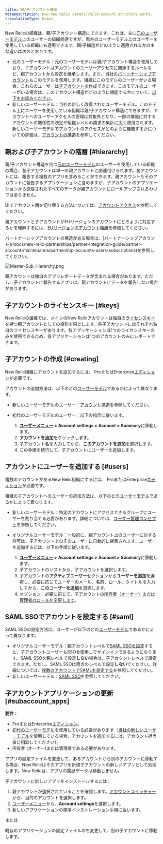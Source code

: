 ```yaml
---
title: 親/子-アカウント構造
metaDescription: How New Relic parent/child-account structure works.
translationType: human
---
```



New Relicの組織は、親/子アカウント構造にできます。これは、主に[元のユーザーモデル](/docs/accounts/original-accounts-billing/original-product-based-pricing/overview-user-models)上のユーザーの組織関連ですが、両方のユーザーモデル上のユーザーを使用している組織にも適用できます。親/子構造がどのように適用されるかの主な違いは次のとおりです。

* 元のユーザーモデル：元のユーザーモデルは親/子アカウント構造を使用しており、子アカウントはアカウントのユーザーアクセスに関連するルールなど、親アカウントから設定を継承します。また、当社の[パートナーシップアカウント](/docs/new-relic-partnerships/partner-integration-guide/partner-account-maintenance/partnership-accounts-users-subscriptions)もこのモデルを使用します。組織にこのモデルのユーザーがいる場合、これらのユーザーは[子アカウントを作成](#creating)できます。このモデルのユーザーがいる場合は、このアカウント構造がどのように機能するかについて、[以下をお読みください](#hierarchy)。
* 新しいユーザーモデル：当社の新しく改善されたユーザーモデル。このモデル上にユーザーを使用している組織は親/子アカウント構造にできますが、アカウントへのユーザーアクセスの管理は対象外となり、一部の機能に対するアカウントの関係性の決定や組織レベルの請求の集計に広く使用されます。新しいユーザーモデルでアカウントのアクセスがどのように機能するかについての詳細は、[アカウントの構造](/docs/accounts/accounts-billing/account-structure/new-relic-account-structure)を参照してください。

## 親および子アカウントの階層 [#hierarchy]

親/子アカウント構造を持つ[元のユーザーモデル](#requirements)のユーザーを使用している組織の場合、各子アカウントは単一の親アカウントに関連付けられます。各アカウントには、報告する複数のアプリを含めることができます。親アカウントもそのアカウントに報告するアプリケーションに含めますが、子アカウントのアプリケーションから送信されたすべてのデータが親アカウントにロールアップされるわけではありません。

UIでアカウント間を切り替える方法については、[アカウントアクセス](/docs/accounts/accounts-billing/general-account-settings/factors-affecting-access-features-data#account-access)を参照してください。

親アカウントと子アカウントがEUリージョンのアカウントにどのように対応するかを理解するには、[EUリージョンのアカウント階層](/docs/using-new-relic/welcome-new-relic/getting-started/introduction-eu-region-data-center#global-account-hierarchy)を参照してください。

<Callout variant="tip">
  パートナーシップアカウントの構造がある場合は、[パートナーシップアカウント](/docs/new-relic-partnerships/partner-integration-guide/partner-account-maintenance/partnership-accounts-users-subscriptions)を参照してください。
</Callout>

<img
  title="Master-Sub_Hierarchy.png"
  alt="Master-Sub_Hierarchy.png"
  src={accountsParentChildAccountStructure}
/>

<figcaption>
  親アカウントは独自のアプリレポートデータが含まれる場合があります。ただし、子アカウントに報告するアプリは、親アカウントにデータを報告しない場合があります。
</figcaption>

## 子アカウントのライセンスキー [#keys]

New Relicの組織では、メインのNew Relicアカウントは独自の[ライセンスキー](/docs/apis/intro-apis/new-relic-api-keys/#ingest-license-key)を持つ親アカウントとしての役割を果たします。各子アカウントにはそれぞれ独自のライセンスキーがあります。各アプリケーションは1つのライセンスキーのみを使用できるため、各アプリケーションは1つのアカウントのみにレポートできます。

## 子アカウントの作成 [#creating]

New Relic組織にアカウントを追加するには、 ProまたはEnterprise[エディション](/docs/accounts/accounts-billing/new-relic-one-pricing-billing/new-relic-one-pricing-billing/#editions)が必要です。

アカウントの追加方法は、以下のどの[ユーザーモデル](/docs/accounts/original-accounts-billing/original-users-roles/overview-user-models)であるかによって異なります。

* 新しいユーザーモデルのユーザー：[アカウント構造](/docs/accounts/accounts-billing/account-structure/new-relic-account-structure/#new-model)を参照してください。

* 初代のユーザーモデルのユーザー：以下の指示に従います。

  1. **[ユーザーメニュー](/docs/accounts/accounts-billing/general-account-settings/intro-account-settings) > Account settings > Account > Summary**に移動します。
  2. **アカウントを追加**をクリックします。
  3. 子アカウント名を入力してから、**このアカウントを追加**を選択します。
  4. この手順を続行して、子アカウントにユーザーを追加します。

## アカウントにユーザーを追加する [#users]

複数のアカウントがあるNew Relic組織にするには、 ProまたはEnterprise[エディション](/docs/accounts/accounts-billing/new-relic-one-pricing-billing/new-relic-one-pricing-billing/#editions)が必要です。

組織の子アカウントへのユーザーの追加方法は、以下のどの[ユーザーモデル](/docs/accounts/original-accounts-billing/original-users-roles/overview-user-models)であるかによって異なります。

* 新しいユーザーモデル：特定のアカウントにアクセスできるグループにユーザーを割り当てる必要があります。詳細については、[ユーザー管理コンセプト](/docs/accounts/accounts-billing/new-relic-one-user-management/user-management-concepts#understand-concepts)を参照してください。

* オリジナルユーザーモデル：一般的に、親アカウント上のユーザーに対する許可は、子アカウント上のそのユーザーに自動的に継承されます。ユーザーを追加するには、以下の手順に従います。

  1. **[ユーザーメニュー](/docs/accounts/accounts-billing/general-account-settings/intro-account-settings) > Account settings > Account > Summary**に移動します。
  2. 子アカウントのリストから、子アカウントを選択します。
  3. 子アカウントの**アクティブユーザー**セクションから**ユーザーを追加**を選択し、必要に応じてユーザーのメール、名前、ロール、タイトルを入力してから、**このユーザーを追加**を選択します。
  4. オプション：必要に応じて、子アカウントの[所有者（オーナー）または管理者のロールを変更します](/docs/accounts-partnerships/accounts/account-setup/adding-updating-users)。

## SAML SSOでアカウントを設定する [#saml]

SAML SSOの設定方法は、ユーザーが以下のどの[ユーザーモデル](/docs/accounts/original-accounts-billing/original-users-roles/overview-user-models)であるかによって異なります。

* オリジナルユーザーモデル：親アカウントレベルで[SAML SSOを設定](/docs/accounts-partnerships/accounts/saml-single-sign/setting-sso)すると、子アカウントユーザーもSSOを使用してサインインできるようになります。SAML SSOを親レベルで設定**しない**場合は、子アカウントレベルで設定できます。ただし、SAML SSOは両方のレベルで設定**しない**でください。詳細については、[複数のアカウントでSAMLを設定する](/docs/accounts-partnerships/accounts/saml-single-sign/configuring-saml-multiple-accounts)を参照してください。
* 新しいユーザーモデル：[SAML SSO](/docs/accounts/accounts-billing/new-relic-one-user-management/authentication-domains-saml-sso-scim-more)を参照してください。

## 子アカウントアプリケーションの更新 [#subaccount_apps]

**要件：**

* ProまたはEnterprise[エディション](/docs/accounts/accounts-billing/new-relic-one-pricing-billing/new-relic-one-pricing-billing/#editions)。
* [初代のユーザーモデル](/docs/accounts/original-accounts-billing/original-users-roles/overview-user-models)を使用している必要があります（[当社の新しいユーザーモデル](/docs/accounts/original-accounts-billing/original-users-roles/overview-user-models)を使用している場合、アカウントを追加するには、アカウント担当者に相談してください）。
* 所有者 (オーナー)または管理者である必要があります。

アプリの設定ファイルを変更して、あるアカウントから別のアカウントに移動する場合、New Relicはそのアプリを新規子アカウントの新しいアプリとして処理します。New Relicは、アプリの履歴データは移動しません。

子アカウントに新しいアプリをインストールするには：

1. 親アカウントが選択されていることを確認します。[アカウントスイッチャー](/docs/new-relic-solutions/get-started/glossary/#account-switcher)から、目的のアカウントを選択します。
2. [ユーザーメニュー](/docs/accounts/accounts-billing/general-account-settings/intro-account-settings)から、**Account settings**を選択します。
3. 新しいアプリケーションの標準インストレーション手順に従います。

または

既存のアプリケーションの設定ファイルの<InlinePopover type="licenseKey"/>を変更して、別の子アカウントに移動します。